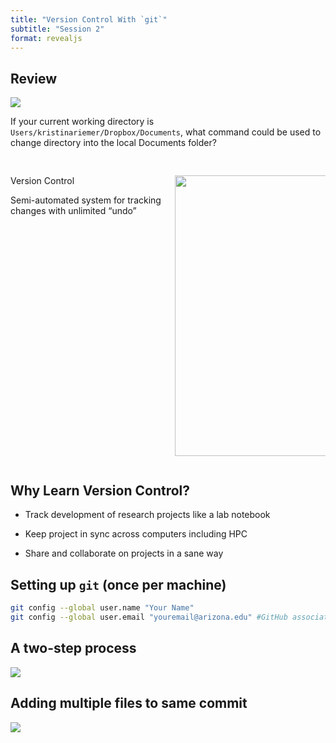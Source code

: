 ```yaml
---
title: "Version Control With `git`"
subtitle: "Session 2"
format: revealjs
---
```


## Review {.smaller}

![](/lessons/2-shell/file-structure-example.png)

If your current working directory is `Users/kristinariemer/Dropbox/Documents`, what command could be used to change directory into the local Documents folder?

## 

::: columns
::: {.column width="50%"}
[Version Control]{.r-fit-text}

Semi-automated system for tracking changes with unlimited "undo"
:::

::: {.column width="50%"}
![](phd_final.jpg){fig-align="center" width="449"}
:::
:::

## Why Learn Version Control?

-   Track development of research projects like a lab notebook

-   Keep project in sync across computers including HPC

-   Share and collaborate on projects in a sane way

## Setting up `git` (once per machine)

``` .bash
git config --global user.name "Your Name"
git config --global user.email "youremail@arizona.edu" #GitHub associated email
```

## A two-step process

![](git-simple.png)

## Adding multiple files to same commit

![](git-multiple.png)
